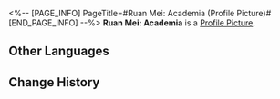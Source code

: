 <%-- [PAGE_INFO]
PageTitle=#Ruan Mei: Academia (Profile Picture)#
[END_PAGE_INFO] --%>
{{Item Infobox
|title       = Ruan Mei: Academia
|id          = 200115
|image       = Item Ruan Mei- Academia.png
|type        = Profile Picture
|invCategory = 
|rarity      = 5
|effect      = 
|description = Ruan Mei overseeing research projects.
|source1     = Avatar reward obtained from unlocking [[Nameless Honor]].
}}
{{Description|''"Life may vary in the way it blooms, but stays the same in the way it ends."''}}
'''Ruan Mei: Academia''' is a [[Profile Picture]].

==Other Languages==
{{Other Languages
|en   = Ruan Mei: Academia
|zhs  = 阮•梅•教研
|zht  = 阮•梅•研究評論
|ja   = ルアン・メェイ・教学
|ko   = 완•매•아카데미아
|es   = Ruan Mei: Académica
|fr   = Ruan Mei : Académie
|ru   = Жуань Мэй: Исследования
|th   = Ruan Mei - การศึกษาวิจัย
|vi   = Ruan Mei - Nghiên Cứu Giảng Dạy
|de   = Ruan Mei: Akademie
|id   = Ruan Mei: Akademisi
|pt   = Ruan Mei: Academia
}}

==Change History==
{{Change History|1.6}}